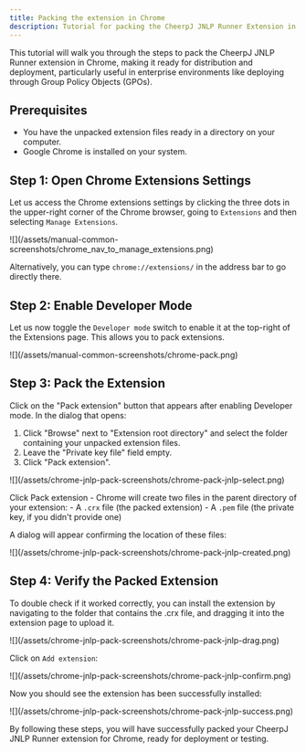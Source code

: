 ```yaml
---
title: Packing the extension in Chrome
description: Tutorial for packing the CheerpJ JNLP Runner Extension in Chrome for deployment
---
```


This tutorial will walk you through the steps to pack the CheerpJ JNLP Runner extension in Chrome, making it ready for distribution and deployment, particularly useful in enterprise environments like deploying through Group Policy Objects (GPOs).

## Prerequisites

- You have the unpacked extension files ready in a directory on your computer.
- Google Chrome is installed on your system.

## Step 1: Open Chrome Extensions Settings
    
Let us access the Chrome extensions settings by clicking the three dots in the upper-right corner of the Chrome browser, going to `Extensions` and then selecting `Manage Extensions`.

<div>
	![](/assets/manual-common-screenshots/chrome_nav_to_manage_extensions.png)
</div>

Alternatively, you can type `chrome://extensions/` in the address bar to go directly there.

## Step 2: Enable Developer Mode

Let us now toggle the `Developer mode` switch to enable it at the top-right of the Extensions page. This allows you to pack extensions.

<div>
	![](/assets/manual-common-screenshots/chrome-pack.png)
</div>

## Step 3: Pack the Extension

Click on the "Pack extension" button that appears after enabling Developer mode. In the dialog that opens:

1. Click "Browse" next to "Extension root directory" and select the folder containing your unpacked extension files.
2. Leave the "Private key file" field empty.
3. Click "Pack extension".

<div class="mx-24">
	![](/assets/chrome-jnlp-pack-screenshots/chrome-pack-jnlp-select.png)
</div>

Click Pack extension - Chrome will create two files in the parent directory of your extension:
     - A `.crx` file (the packed extension)
     - A `.pem` file (the private key, if you didn't provide one)

A dialog will appear confirming the location of these files:

<div class="mx-24">
	![](/assets/chrome-jnlp-pack-screenshots/chrome-pack-jnlp-created.png)
</div>

## Step 4: Verify the Packed Extension

To double check if it worked correctly, you can install the extension by navigating to the folder that contains the .crx file, and dragging it into the extension page to upload it.

<div>
	![](/assets/chrome-jnlp-pack-screenshots/chrome-pack-jnlp-drag.png)
</div>

Click on `Add extension`:

<div>
	![](/assets/chrome-jnlp-pack-screenshots/chrome-pack-jnlp-confirm.png)
</div>

Now you should see the extension has been successfully installed:

<div>
	![](/assets/chrome-jnlp-pack-screenshots/chrome-pack-jnlp-success.png)
</div>

By following these steps, you will have successfully packed your CheerpJ JNLP Runner extension for Chrome, ready for deployment or testing.

